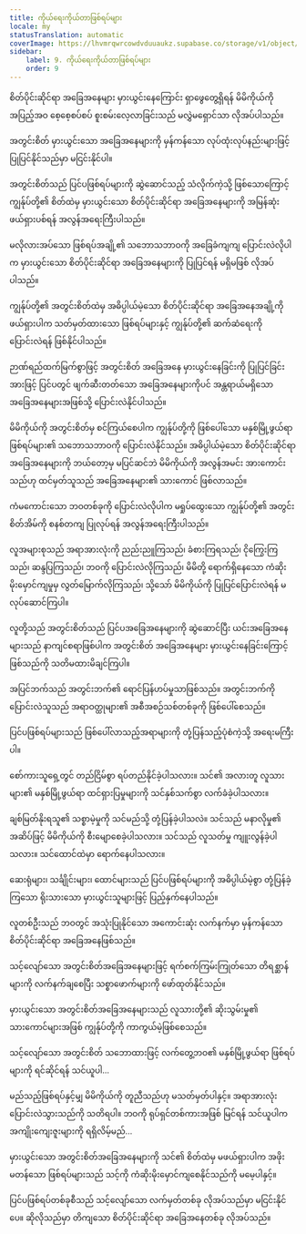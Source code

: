 ```yaml
---
title: ကိုယ်ရေးကိုယ်တာဖြစ်ရပ်များ
locale: my
statusTranslation: automatic
coverImage: https://lhvmrqwrcowdvduuaukz.supabase.co/storage/v1/object/public/strapi-uploads/small_cover-tratado-de-psicologia-revolucionaria.webp-5e15e1cec4e0ebebcde5d7fc7565d8fd.webp
sidebar:
    label: 9. ကိုယ်ရေးကိုယ်တာဖြစ်ရပ်များ
    order: 9
---
```

စိတ်ပိုင်းဆိုင်ရာ အခြေအနေများ မှားယွင်းနေကြောင်း ရှာဖွေတွေ့ရှိရန် မိမိကိုယ်ကို အပြည့်အဝ စေ့စေ့စပ်စပ် စူးစမ်းလေ့လာခြင်းသည် မလွှဲမရှောင်သာ လိုအပ်ပါသည်။

အတွင်းစိတ် မှားယွင်းသော အခြေအနေများကို မှန်ကန်သော လုပ်ထုံးလုပ်နည်းများဖြင့် ပြုပြင်နိုင်သည်မှာ မငြင်းနိုင်ပါ။

အတွင်းစိတ်သည် ပြင်ပဖြစ်ရပ်များကို ဆွဲဆောင်သည့် သံလိုက်ကဲ့သို့ ဖြစ်သောကြောင့် ကျွန်ုပ်တို့၏ စိတ်ထဲမှ မှားယွင်းသော စိတ်ပိုင်းဆိုင်ရာ အခြေအနေများကို အမြန်ဆုံး ဖယ်ရှားပစ်ရန် အလွန်အရေးကြီးပါသည်။

မလိုလားအပ်သော ဖြစ်ရပ်အချို့၏ သဘောသဘာဝကို အခြေခံကျကျ ပြောင်းလဲလိုပါက မှားယွင်းသော စိတ်ပိုင်းဆိုင်ရာ အခြေအနေများကို ပြုပြင်ရန် မရှိမဖြစ် လိုအပ်ပါသည်။

ကျွန်ုပ်တို့၏ အတွင်းစိတ်ထဲမှ အဓိပ္ပါယ်မဲ့သော စိတ်ပိုင်းဆိုင်ရာ အခြေအနေအချို့ကို ဖယ်ရှားပါက သတ်မှတ်ထားသော ဖြစ်ရပ်များနှင့် ကျွန်ုပ်တို့၏ ဆက်ဆံရေးကို ပြောင်းလဲရန် ဖြစ်နိုင်ပါသည်။

ဉာဏ်ရည်ထက်မြက်စွာဖြင့် အတွင်းစိတ် အခြေအနေ မှားယွင်းနေခြင်းကို ပြုပြင်ခြင်းအားဖြင့် ပြင်ပတွင် ဖျက်ဆီးတတ်သော အခြေအနေများကိုပင် အန္တရာယ်မရှိသော အခြေအနေများအဖြစ်သို့ ပြောင်းလဲနိုင်ပါသည်။

မိမိကိုယ်ကို အတွင်းစိတ်မှ စင်ကြယ်စေပါက ကျွန်ုပ်တို့ကို ဖြစ်ပေါ်သော မနှစ်မြို့ဖွယ်ရာ ဖြစ်ရပ်များ၏ သဘောသဘာဝကို ပြောင်းလဲနိုင်သည်။ အဓိပ္ပါယ်မဲ့သော စိတ်ပိုင်းဆိုင်ရာ အခြေအနေများကို ဘယ်တော့မှ မပြင်ဆင်ဘဲ မိမိကိုယ်ကို အလွန်အမင်း အားကောင်းသည်ဟု ထင်မှတ်သူသည် အခြေအနေများ၏ သားကောင် ဖြစ်လာသည်။

ကံမကောင်းသော ဘဝတစ်ခုကို ပြောင်းလဲလိုပါက မရှုပ်ထွေးသော ကျွန်ုပ်တို့၏ အတွင်းစိတ်အိမ်ကို စနစ်တကျ ပြုလုပ်ရန် အလွန်အရေးကြီးပါသည်။

လူအများစုသည် အရာအားလုံးကို ညည်းညူကြသည်၊ ခံစားကြရသည်၊ ငိုကြွေးကြသည်၊ ဆန္ဒပြကြသည်၊ ဘဝကို ပြောင်းလဲလိုကြသည်၊ မိမိတို့ ရောက်ရှိနေသော ကံဆိုးမိုးမှောင်ကျမှုမှ လွတ်မြောက်လိုကြသည်၊ သို့သော် မိမိကိုယ်ကို ပြုပြင်ပြောင်းလဲရန် မလုပ်ဆောင်ကြပါ။

လူတို့သည် အတွင်းစိတ်သည် ပြင်ပအခြေအနေများကို ဆွဲဆောင်ပြီး ယင်းအခြေအနေများသည် နာကျင်စရာဖြစ်ပါက အတွင်းစိတ် အခြေအနေများ မှားယွင်းနေခြင်းကြောင့် ဖြစ်သည်ကို သတိမထားမိချင်ကြပါ။

အပြင်ဘက်သည် အတွင်းဘက်၏ ရောင်ပြန်ဟပ်မှုသာဖြစ်သည်။ အတွင်းဘက်ကို ပြောင်းလဲသူသည် အရာဝတ္ထုများ၏ အစီအစဉ်သစ်တစ်ခုကို ဖြစ်ပေါ်စေသည်။

ပြင်ပဖြစ်ရပ်များသည် ဖြစ်ပေါ်လာသည့်အရာများကို တုံ့ပြန်သည့်ပုံစံကဲ့သို့ အရေးမကြီးပါ။

စော်ကားသူရှေ့တွင် တည်ငြိမ်စွာ ရပ်တည်နိုင်ခဲ့ပါသလား။ သင်၏ အလားတူ လူသားများ၏ မနှစ်မြို့ဖွယ်ရာ ထင်ရှားပြမှုများကို သင်နှစ်သက်စွာ လက်ခံခဲ့ပါသလား။

ချစ်မြတ်နိုးရသူ၏ သစ္စာမဲ့မှုကို သင်မည်သို့ တုံ့ပြန်ခဲ့ပါသလဲ။ သင်သည် မနာလိုမှု၏ အဆိပ်ဖြင့် မိမိကိုယ်ကို စီးမျောစေခဲ့ပါသလား။ သင်သည် လူသတ်မှု ကျူးလွန်ခဲ့ပါသလား။ သင်ထောင်ထဲမှာ ရောက်နေပါသလား။

ဆေးရုံများ၊ သင်္ချိုင်းများ၊ ထောင်များသည် ပြင်ပဖြစ်ရပ်များကို အဓိပ္ပါယ်မဲ့စွာ တုံ့ပြန်ခဲ့ကြသော ရိုးသားသော မှားယွင်းသူများဖြင့် ပြည့်နှက်နေပါသည်။

လူတစ်ဦးသည် ဘဝတွင် အသုံးပြုနိုင်သော အကောင်းဆုံး လက်နက်မှာ မှန်ကန်သော စိတ်ပိုင်းဆိုင်ရာ အခြေအနေဖြစ်သည်။

သင့်လျော်သော အတွင်းစိတ်အခြေအနေများဖြင့် ရက်စက်ကြမ်းကြုတ်သော တိရစ္ဆာန်များကို လက်နက်ချစေပြီး သစ္စာဖောက်များကို ဖော်ထုတ်နိုင်သည်။

မှားယွင်းသော အတွင်းစိတ်အခြေအနေများသည် လူသားတို့၏ ဆိုးသွမ်းမှု၏ သားကောင်များအဖြစ် ကျွန်ုပ်တို့ကို ကာကွယ်မဲ့ဖြစ်စေသည်။

သင့်လျော်သော အတွင်းစိတ် သဘောထားဖြင့် လက်တွေ့ဘဝ၏ မနှစ်မြို့ဖွယ်ရာ ဖြစ်ရပ်များကို ရင်ဆိုင်ရန် သင်ယူပါ...

မည်သည့်ဖြစ်ရပ်နှင့်မျှ မိမိကိုယ်ကို တူညီသည်ဟု မသတ်မှတ်ပါနှင့်။ အရာအားလုံး ပြောင်းလဲသွားသည်ကို သတိရပါ။ ဘဝကို ရုပ်ရှင်တစ်ကားအဖြစ် မြင်ရန် သင်ယူပါက အကျိုးကျေးဇူးများကို ရရှိလိမ့်မည်...

မှားယွင်းသော အတွင်းစိတ်အခြေအနေများကို သင်၏ စိတ်ထဲမှ မဖယ်ရှားပါက အဖိုးမတန်သော ဖြစ်ရပ်များသည် သင့်ကို ကံဆိုးမိုးမှောင်ကျစေနိုင်သည်ကို မမေ့ပါနှင့်။

ပြင်ပဖြစ်ရပ်တစ်ခုစီသည် သင့်လျော်သော လက်မှတ်တစ်ခု လိုအပ်သည်မှာ မငြင်းနိုင်ပေ။ ဆိုလိုသည်မှာ တိကျသော စိတ်ပိုင်းဆိုင်ရာ အခြေအနေတစ်ခု လိုအပ်သည်။

